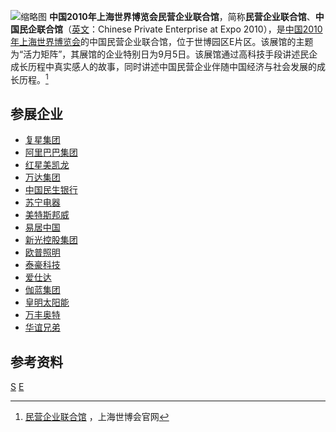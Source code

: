 {{補充来源|time=2014-11-02T08:23:11+00:00}}
[[File:Chinese_Private_Enterprise_Pavilion.jpg|缩略图]]
'''中国2010年上海世界博览会民营企业联合馆'''，简称'''民营企业联合馆'''、'''中国民企联合馆'''（[[英文|英文]]：Chinese Private Enterprise at Expo 2010），是[[中国2010年上海世界博览会|中国2010年上海世界博览会]]的中国民营企业联合馆，位于世博园区E片区。该展馆的主题为“活力矩阵”，其展馆的企业特别日为9月5日。该展馆通过高科技手段讲述民企成长历程中真实感人的故事，同时讲述中国民营企业伴随中国经济与社会发展的成长历程。<ref>[http://www.expo2010.cn/c/qy_tpl_1918.htm 民营企业联合馆] {{Wayback|url=http://www.expo2010.cn/c/qy_tpl_1918.htm |date=20140205025201 }}，上海世博会官网</ref>

==参展企业==
*[[复星集团|复星集团]]
*[[阿里巴巴集团|阿里巴巴集团]]
*[[红星美凯龙|红星美凯龙]]
*[[万达集团|万达集团]]
*[[中国民生银行|中国民生银行]]
*[[苏宁电器|苏宁电器]]
*[[美特斯邦威|美特斯邦威]]
*[[易居中国|易居中国]]
*[[新光控股集团|新光控股集团]]
*[[欧普照明|欧普照明]]
*[[泰豪科技|泰豪科技]]
*[[爱仕达|爱仕达]]
*[[伽蓝集团|伽蓝集团]]
*[[皇明太阳能|皇明太阳能]]
*[[万丰奥特|万丰奥特]]
*[[华谊兄弟|华谊兄弟]]

==参考资料==
{{reflist}}
{{2010年上海世博会展馆}}
[[Category:2010年上海世界博覽會展館|S]]
[[Category:2010年完工建築物|E]]
